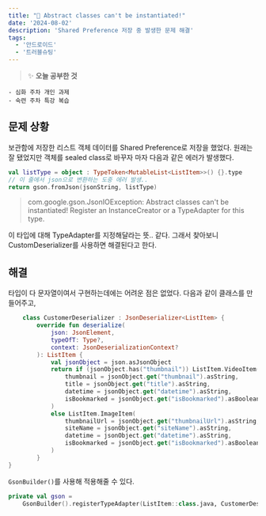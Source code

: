 ```yaml
---
title: "🤔 Abstract classes can't be instantiated!"
date: '2024-08-02'
description: 'Shared Preference 저장 중 발생한 문제 해결'
tags:
  - '안드로이드'
  - '트러블슈팅'
---
```


> ✨ **오늘 공부한 것**
>
```
- 심화 주차 개인 과제
- 숙련 주차 특강 복습
```
>

## 문제 상황

보관함에 저장한 리스트 객체 데이터를 Shared Preference로 저장을 했었다. 원래는 잘 됐었지만 객체를 sealed class로 바꾸자 마자 다음과 같은 에러가 발생했다. 

```kotlin
val listType = object : TypeToken<MutableList<ListItem>>() {}.type
// 이 줄에서 json으로 변환하는 도중 에러 발생..
return gson.fromJson(jsonString, listType)
```

> com.google.gson.JsonIOException: Abstract classes can't be instantiated! Register an InstanceCreator or a TypeAdapter for this type.
> 

이 타입에 대해 TypeAdapter를 지정해달라는 뜻.. 같다. 그래서 찾아보니 CustomDeserializer를 사용하면 해결된다고 한다. 

## 해결

타입이 다 문자열이여서 구현하는데에는 어려운 점은 없었다. 다음과 같이 클래스를 만들어주고,

```kotlin
	class CustomerDeserializer : JsonDeserializer<ListItem> {
    	override fun deserialize(
        	json: JsonElement,
            typeOfT: Type?,
            context: JsonDeserializationContext?
        ): ListItem {
        	val jsonObject = json.asJsonObject
        	return if (jsonObject.has("thumbnail")) ListItem.VideoItem(
        		thumbnail = jsonObject.get("thumbnail").asString,
        		title = jsonObject.get("title").asString,
        		datetime = jsonObject.get("datetime").asString,
        		isBookmarked = jsonObject.get("isBookmarked").asBoolean
    		)
    		else ListItem.ImageItem(
    			thumbnailUrl = jsonObject.get("thumbnailUrl").asString,
    			siteName = jsonObject.get("siteName").asString,
  	  			datetime = jsonObject.get("datetime").asString,
    			isBookmarked = jsonObject.get("isBookmarked").asBoolean
    		)
    	}
}
```

`GsonBuilder()`를 사용해 적용해줄 수 있다. 
        
```kotlin
private val gson =
	GsonBuilder().registerTypeAdapter(ListItem::class.java, CustomerDeserializer()).create()
```


